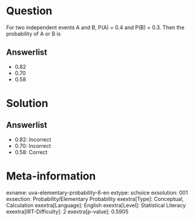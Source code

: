 Question
========

For two independent events A and B, P(A) = 0.4 and P(B)
= 0.3. Then the probability of A or B is

Answerlist
----------

* 0.82
* 0.70
* 0.58

Solution
========

Answerlist
----------

* 0.82: Incorrect
* 0.70: Incorrect
* 0.58: Correct

Meta-information
================
exname: uva-elementary-probability-6-en
extype: schoice
exsolution: 001
exsection: Probability/Elementary Probability
exextra[Type]: Conceptual, Calculation
exextra[Language]: English
exextra[Level]: Statistical Literacy
exextra[IRT-Difficulty]: 2
exextra[p-value]: 0.5905
